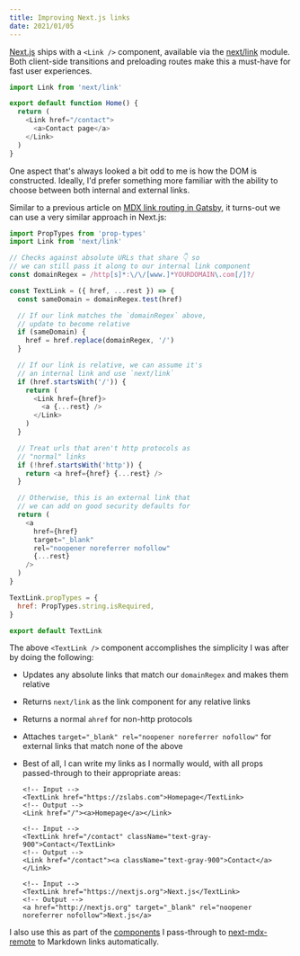 ```yaml
---
title: Improving Next.js links
date: 2021/01/05
---
```


[Next.js](https://nextjs.org) ships with a `<Link />` component, available via the [next/link](https://nextjs.org/docs/api-reference/next/link) module. Both client-side transitions and preloading routes make this a must-have for fast user experiences.

```js filename=index.js
import Link from 'next/link'

export default function Home() {
  return (
    <Link href="/contact">
      <a>Contact page</a>
    </Link>
  )
}
```

One aspect that's always looked a bit odd to me is how the DOM is constructed. Ideally, I'd prefer something more familiar with the ability to choose between both internal and external links.

Similar to a previous article on [MDX link routing in Gatsby](/articles/mdx-link-routing-in-gatsby), it turns-out we can use a very similar approach in Next.js:

```js filename=TextLink.js
import PropTypes from 'prop-types'
import Link from 'next/link'

// Checks against absolute URLs that share 👇 so
// we can still pass it along to our internal link component
const domainRegex = /http[s]*:\/\/[www.]*YOURDOMAIN\.com[/]?/

const TextLink = ({ href, ...rest }) => {
  const sameDomain = domainRegex.test(href)

  // If our link matches the `domainRegex` above,
  // update to become relative
  if (sameDomain) {
    href = href.replace(domainRegex, '/')
  }

  // If our link is relative, we can assume it's
  // an internal link and use `next/link`
  if (href.startsWith('/')) {
    return (
      <Link href={href}>
        <a {...rest} />
      </Link>
    )
  }

  // Treat urls that aren't http protocols as
  // "normal" links
  if (!href.startsWith('http')) {
    return <a href={href} {...rest} />
  }

  // Otherwise, this is an external link that
  // we can add on good security defaults for
  return (
    <a
      href={href}
      target="_blank"
      rel="noopener noreferrer nofollow"
      {...rest}
    />
  )
}

TextLink.propTypes = {
  href: PropTypes.string.isRequired,
}

export default TextLink
```

The above `<TextLink />` component accomplishes the simplicity I was after by doing the following:

- Updates any absolute links that match our `domainRegex` and makes them relative
- Returns `next/link` as the link component for any relative links
- Returns a normal `ahref` for non-http protocols
- Attaches `target="_blank" rel="noopener noreferrer nofollow"` for external links that match none of the above
- Best of all, I can write my links as I normally would, with all props passed-through to their appropriate areas:

  ```markup
  <!-- Input -->
  <TextLink href="https://zslabs.com">Homepage</TextLink>
  <!-- Output -->
  <Link href="/"><a>Homepage</a></Link>

  <!-- Input -->
  <TextLink href="/contact" className="text-gray-900">Contact</TextLink>
  <!-- Output -->
  <Link href="/contact"><a className="text-gray-900">Contact</a></Link>

  <!-- Input -->
  <TextLink href="https://nextjs.org">Next.js</TextLink>
  <!-- Output -->
  <a href="http://nextjs.org" target="_blank" rel="noopener noreferrer nofollow">Next.js</a>
  ```

I also use this as part of the [components](https://github.com/zslabs/zslabs-next/blob/master/pages/articles/%5Bslug%5D.js#L29) I pass-through to [next-mdx-remote](https://github.com/hashicorp/next-mdx-remote) to Markdown links automatically.

